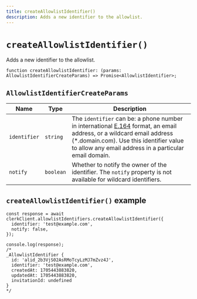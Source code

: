 ```yaml
---
title: createAllowlistIdentifier()
description: Adds a new identifier to the allowlist.
---
```


# `createAllowlistIdentifier()`

Adds a new identifier to the allowlist.

```tsx
function createAllowlistIdentifier: (params: AllowlistIdentifierCreateParams) => Promise<AllowlistIdentifier>;
```

## `AllowlistIdentifierCreateParams`

| Name | Type | Description |
| --- | --- | --- |
| `identifier` | `string` | The `identifier` can be: a phone number in international [E.164](https://en.wikipedia.org/wiki/E.164) format, an email address, or a wildcard email address (*.domain.com). Use this identifier value to allow any email address in a particular email domain. |
| `notify` | `boolean` | Whether to notify the owner of the identifier. The `notify` property is not available for wildcard identifiers. |

## `createAllowlistIdentifier()` example

```tsx
const response = await clerkClient.allowlistIdentifiers.createAllowlistIdentifier({
  identifier: 'test@example.com',
  notify: false,
});

console.log(response);
/*
_AllowlistIdentifier {
  id: 'alid_2b3VjS02AsRMoTcyLzMJ7mZvz4J',
  identifier: 'test@example.com',
  createdAt: 1705443883820,
  updatedAt: 1705443883820,
  invitationId: undefined
}
*/
```

